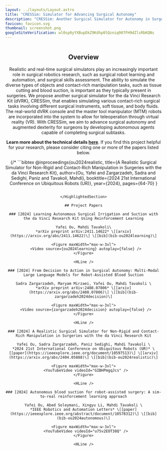 ```yaml
---
layout: ../layouts/Layout.astro
title: "CRESSim: Simulator for Advancing Surgical Autonomy"
description: "CRESSim: Another Surgical Simulator for Autonomy in Surgery"
favicon: favicon.svg
thumbnail: screenshot.png
googleSiteVerification: wl0sp0yYXBupDkZ9Kdhp0lQzniq907FH9dZlsRbKQNs
---
```






<Header
  title={frontmatter.title}
  authors={[
    {
      name: "Telerobotics and Biorobotics Group",
      url: "https://www.ece.ualberta.ca/~tbs/pmwiki/",
      institution: "University of Alberta"
    }
  ]}
  links={[
    {
      name: "PhysX 5 Unity Plugin",
      url: "https://github.com/yafei-ou/physx5-for-unity",
      icon: "mdi:github",
    },
    {
      name: "Code (In Progress)",
      url: "",
      icon: "mdi:github",
    },
  ]}
  />

<Figure>
  <Image source={overview} altText="Diagram of the transformer deep learning architecture." />
</Figure>

<HighlightedSection>

## Overview

Realistic and real-time surgical simulators play an increasingly important role in surgical robotics research,
such as surgical robot learning and automation, and surgical skills assessment. 
The ability to simulate the diverse types of objects and contact-rich manipulation tasks,
such as tissue cutting and blood suction, is important as they typically present in surgeries.
We propose another surgical simulator for the da Vinci Research Kit (dVRK), CRESSim,
that enables simulating various contact-rich surgical tasks involving different surgical instruments, soft tissue, and body fluids.
The real-world dVRK console and the master tool manipulator (MTM) robots are incorporated into the system to allow for teleoperation
through virtual reality (VR).
With CRESSim, we aim to advance surgical autonomy and augmented dexterity for surgeons
by developing autonomous agents capable of completing surgical subtasks.

**Learn more about the technical details [here](architecture)**. If you find this project helpful for your research, please consider citing one or more of the papers listed below.

{/* ```bibtex
@inproceedings{ou2024realistic,
  title={A Realistic Surgical Simulator for Non-Rigid and Contact-Rich Manipulation in Surgeries with the da Vinci Research Kit}, 
  author={Ou, Yafei and Zargarzadeh, Sadra and Sedighi, Paniz and Tavakoli, Mahdi},
  booktitle={2024 21st International Conference on Ubiquitous Robots (UR)}, 
  year={2024},
  pages={64-70}
}
``` */}

</HighlightedSection>

## Project Papers

### [2024] Learning Autonomous Surgical Irrigation and Suction with the da Vinci Research Kit Using Reinforcement Learning

Yafei Ou, Mahdi Tavakoli\
*arXiv preprint arXiv:2411.14622* \[[arxiv](https://arxiv.org/abs/2411.14622)\] \[[bib](bib-ou2024learning)\]

<Figure maxWidth="max-w-3xl">
  <Video source={ou2024learning} autoplay={false} />
</Figure>

<HLine />

### [2024] From Decision to Action in Surgical Autonomy: Multi-Modal Large Language Models for Robot-Assisted Blood Suction

Sadra Zargarzadeh, Maryam Mirzaei, Yafei Ou, Mahdi Tavakoli \
*arXiv preprint arXiv:2408.07806* \[[arxiv](https://arxiv.org/abs/2408.07806)\] \[[bib](bib-zargarzadeh2024decision)\]

<Figure maxWidth="max-w-3xl">
  <Video source={zargarzadeh2024decision} autoplay={false} />
</Figure>

<HLine />

### [2024] A Realistic Surgical Simulator for Non-Rigid and Contact-Rich Manipulation in Surgeries with the da Vinci Research Kit

Yafei Ou, Sadra Zargarzadeh, Paniz Sedighi, Mahdi Tavakoli \
*2024 21st International Conference on Ubiquitous Robots (UR)* \[[paper](https://ieeexplore.ieee.org/document/10597513)\] \[[arxiv](https://arxiv.org/abs/2404.05888)\] \[[bib](bib-ou2024realistic)\]

<Figure maxWidth="max-w-3xl">
  <YouTubeVideo videoId="GIBHPmgqJcs" />
</Figure>

<HLine />

### [2024] Autonomous blood suction for robot-assisted surgery: A sim-to-real reinforcement learning approach

Yafei Ou, Abed Soleymani, Xingyu Li, Mahdi Tavakoli \
*IEEE Robotics and Automation Letters* \[[paper](https://ieeexplore.ieee.org/abstract/document/10578312)\] \[[bib](bib-ou2024autonomous)\]

<Figure maxWidth="max-w-3xl">
  <YouTubeVideo videoId="u75v2EOT38Q" />
</Figure>

<HLine />
